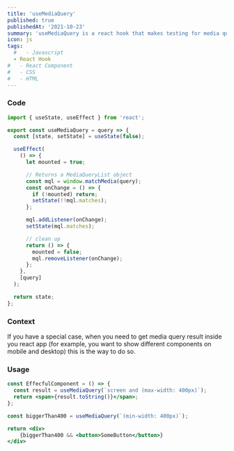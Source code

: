 ```yaml
---
title: 'useMediaQuery'
published: true
publishedAt: '2021-10-23'
summary: 'useMediaQuery is a react hook that makes testing for media query matches in your code easier and simpler. '
icon: js
tags:
  #   - Javascript
  - React Hook
#   - React Component
#   - CSS
#   - HTML
---
```


### Code

<CodeBlock>

```JavaScript:useMediaQuery.js
import { useState, useEffect } from 'react';

export const useMediaQuery = query => {
  const [state, setState] = useState(false);

  useEffect(
    () => {
      let mounted = true;

      // Returns a MediaQueryList object
      const mql = window.matchMedia(query);
      const onChange = () => {
        if (!mounted) return;
        setState(!!mql.matches);
      };

      mql.addListener(onChange);
      setState(mql.matches);

      // clean up
      return () => {
        mounted = false;
        mql.removeListener(onChange);
      };
    },
    [query]
  );

  return state;
};
```

</CodeBlock>

### Context

If you have a special case, when you need to get media query result inside you react app (for example, you want to show different components on mobile and desktop) this is the way to do so.

### Usage

<CodeBlock>

```jsx:useMediaQueryExample.jsx
const EffecfulComponent = () => {
  const result = useMediaQuery(`screen and (max-width: 400px)`);
  return <span>{result.toString()}</span>;
};

const biggerThan400 = useMediaQuery(`(min-width: 400px)`);

return <div>
    {biggerThan400 && <button>SomeButton</button>}
</div>
```

</CodeBlock>
